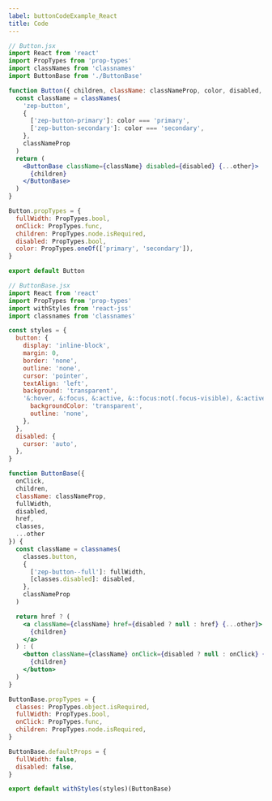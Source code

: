```yaml
---
label: buttonCodeExample_React
title: Code
---
```


```jsx
// Button.jsx
import React from 'react'
import PropTypes from 'prop-types'
import classNames from 'classnames'
import ButtonBase from './ButtonBase'

function Button({ children, className: classNameProp, color, disabled, ...other }) {
  const className = classNames(
    'zep-button',
    {
      ['zep-button-primary']: color === 'primary',
      ['zep-button-secondary']: color === 'secondary',
    },
    classNameProp
  )
  return (
    <ButtonBase className={className} disabled={disabled} {...other}>
      {children}
    </ButtonBase>
  )
}

Button.propTypes = {
  fullWidth: PropTypes.bool,
  onClick: PropTypes.func,
  children: PropTypes.node.isRequired,
  disabled: PropTypes.bool,
  color: PropTypes.oneOf(['primary', 'secondary']),
}

export default Button

// ButtonBase.jsx
import React from 'react'
import PropTypes from 'prop-types'
import withStyles from 'react-jss'
import classnames from 'classnames'

const styles = {
  button: {
    display: 'inline-block',
    margin: 0,
    border: 'none',
    outline: 'none',
    cursor: 'pointer',
    textAlign: 'left',
    background: 'transparent',
    '&:hover, &:focus, &:active, &::focus:not(.focus-visible), &:active:focus': {
      backgroundColor: 'transparent',
      outline: 'none',
    },
  },
  disabled: {
    cursor: 'auto',
  },
}

function ButtonBase({
  onClick,
  children,
  className: classNameProp,
  fullWidth,
  disabled,
  href,
  classes,
  ...other
}) {
  const className = classnames(
    classes.button,
    {
      ['zep-button--full']: fullWidth,
      [classes.disabled]: disabled,
    },
    classNameProp
  )

  return href ? (
    <a className={className} href={disabled ? null : href} {...other}>
      {children}
    </a>
  ) : (
    <button className={className} onClick={disabled ? null : onClick} {...other}>
      {children}
    </button>
  )
}

ButtonBase.propTypes = {
  classes: PropTypes.object.isRequired,
  fullWidth: PropTypes.bool,
  onClick: PropTypes.func,
  children: PropTypes.node.isRequired,
}

ButtonBase.defaultProps = {
  fullWidth: false,
  disabled: false,
}

export default withStyles(styles)(ButtonBase)
```
